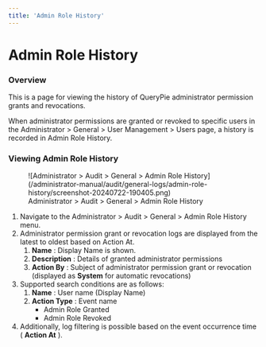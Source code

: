 ```yaml
---
title: 'Admin Role History'
---
```


# Admin Role History

### Overview

This is a page for viewing the history of QueryPie administrator permission grants and revocations.

When administrator permissions are granted or revoked to specific users in the Administrator &gt; General &gt; User Management &gt; Users page, a history is recorded in Admin Role History.


### Viewing Admin Role History

<figure data-layout="center" data-align="center">
![Administrator &gt; Audit &gt; General &gt; Admin Role History](/administrator-manual/audit/general-logs/admin-role-history/screenshot-20240722-190405.png)
<figcaption>
Administrator &gt; Audit &gt; General &gt; Admin Role History
</figcaption>
</figure>

1. Navigate to the Administrator &gt; Audit &gt; General &gt; Admin Role History menu.
2. Administrator permission grant or revocation logs are displayed from the latest to oldest based on Action At.
    1.  **Name**  : Display Name is shown.
    2.  **Description**  : Details of granted administrator permissions
    3.  **Action By**  : Subject of administrator permission grant or revocation (displayed as **System** for automatic revocations)
3. Supported search conditions are as follows:
    1.  **Name**  : User name (Display Name)
    2.  **Action Type**  : Event name 
        * Admin Role Granted
        * Admin Role Revoked
4. Additionally, log filtering is possible based on the event occurrence time ( **Action At** ).


